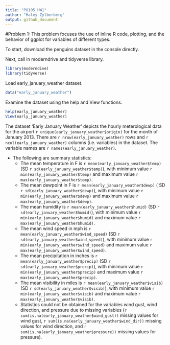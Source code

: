 ```yaml
---
title: "P8105_HW1"
author: "Haley Zylberberg"
output: github_document
---
```


#Problem 1: This problem focuses the use of inline R code, plotting, and the behavior of ggplot for variables of different types.

To start, download the penguins dataset in the console directly.

Next, call in moderndrive and tidyverse library.

```r
library(moderndive)
library(tidyverse)
```

Load early_january_weather dataset.
```r
data("early_january_weather")
```

Examine the dataset using the help and View functions.

```r
help(early_january_weather)
View(early_january_weather)
```

The dataset 'Early January Weather' depicts the hourly meterological data for the airport `r unique(early_january_weather$origin)` for the month of January 2013. There are  `r nrow(early_january_weather)` rows and `r ncol(early_january_weather)` columns (i.e. variables) in the dataset. The variable names are `r names(early_january_weather)`. 

* The following are summary statistics:
  * The mean temperature in F is `r mean(early_january_weather$temp)` (SD `r sd(early_january_weather$temp)`), with minimum value `r min(early_january_weather$temp)` and maximum value `r max(early_january_weather$temp)`. 
  * The mean dewpoint in F is `r mean(early_january_weather$dewp)` ( SD `r sd(early_january_weather$dewp)`), with minimum value `r min(early_january_weather$dewp)` and maximum value `r max(early_january_weather$dewp)`. 
  * The mean humidity is `r mean(early_january_weather$humid)` (SD `r sd(early_january_weather$humid)`), with minimum value `r min(early_january_weather$humid)` and maximum value `r max(early_january_weather$humid)`. 
  * The mean wind speed in mph is `r mean(early_january_weather$wind_speed)` (SD `r sd(early_january_weather$wind_speed)`), with minimum value `r min(early_january_weather$wind_speed)` and maximum value `r max(early_january_weather$wind_speed)`. 
  * The mean precipitation in inches is `r mean(early_january_weather$precip)` (SD `r sd(early_january_weather$precip)`), with minimum value `r min(early_january_weather$precip)` and maximum value `r max(early_january_weather$precip)`. 
  * The mean visibility in miles is `r mean(early_january_weather$visib)` (SD `r sd(early_january_weather$visib)`), with minimum value `r min(early_january_weather$visib)` and maximum value `r max(early_january_weather$visib)`. 
  * Statistics could not be obtained for the variables wind gust, wind direction, and pressure due to missing variables (`r sum(is.na(early_january_weather$wind_gust))` missing values for wind gust, `r sum(is.na(early_january_weather$wind_dir))` missing values for wind direction, and `r sum(is.na(early_january_weather$pressure))` missing values for pressure). 

